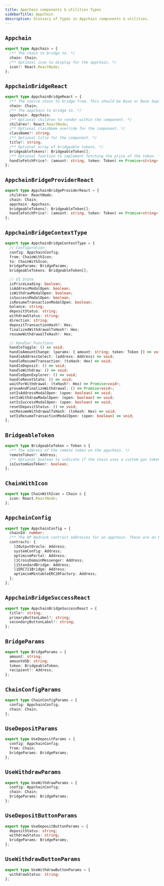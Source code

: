 ```yaml
---
title: Appchain components & utilities Types
sidebarTitle: Appchain
description: Glossary of Types in Appchain components & utilities.
---
```


## `Appchain`

```ts
export type Appchain = {
  /** The chain to bridge to. */
  chain: Chain;
  /** Optional icon to display for the appchain. */
  icon?: React.ReactNode;
};
```

## `AppchainBridgeReact`

```ts
export type AppchainBridgeReact = {
  /** The source chain to bridge from. This should be Base or Base Sepolia. */
  chain: Chain;
  /** The appchain to bridge to. */
  appchain: Appchain;
  /** Optional children to render within the component. */
  children?: React.ReactNode;
  /** Optional className override for the component. */
  className?: string;
  /** Optional title for the component. */
  title?: string;
  /** Optional array of bridgeable tokens. */
  bridgeableTokens?: BridgeableToken[];
  /** Optional function to implement fetching the price of the token. */
  handleFetchPrice?: (amount: string, token: Token) => Promise<string>;
};
```

## `AppchainBridgeProviderReact`

```ts
export type AppchainBridgeProviderReact = {
  children: ReactNode;
  chain: Chain;
  appchain: Appchain;
  bridgeableTokens?: BridgeableToken[];
  handleFetchPrice?: (amount: string, token: Token) => Promise<string>;
};
```

## `AppchainBridgeContextType`

```ts
export type AppchainBridgeContextType = {
  // Configuration
  config: AppchainConfig;
  from: ChainWithIcon;
  to: ChainWithIcon;
  bridgeParams: BridgeParams;
  bridgeableTokens: BridgeableToken[];

  // UI State
  isPriceLoading: boolean;
  isAddressModalOpen: boolean;
  isWithdrawModalOpen: boolean;
  isSuccessModalOpen: boolean;
  isResumeTransactionModalOpen: boolean;
  balance: string;
  depositStatus: string;
  withdrawStatus: string;
  direction: string;
  depositTransactionHash?: Hex;
  finalizedWithdrawalTxHash?: Hex;
  resumeWithdrawalTxHash?: Hex;

  // Handler Functions
  handleToggle: () => void;
  handleAmountChange: (params: { amount: string; token: Token }) => void;
  handleAddressSelect: (address: Address) => void;
  handleResumeTransaction: (txHash: Hex) => void;
  handleDeposit: () => void;
  handleWithdraw: () => void;
  handleOpenExplorer: () => void;
  handleResetState: () => void;
  waitForWithdrawal: (txHash?: Hex) => Promise<void>;
  proveAndFinalizeWithdrawal: () => Promise<void>;
  setIsAddressModalOpen: (open: boolean) => void;
  setIsWithdrawModalOpen: (open: boolean) => void;
  setIsSuccessModalOpen: (open: boolean) => void;
  resetDepositStatus: () => void;
  setResumeWithdrawalTxHash: (txHash: Hex) => void;
  setIsResumeTransactionModalOpen: (open: boolean) => void;
};
```

## `BridgeableToken`

```ts
export type BridgeableToken = Token & {
  /** The address of the remote token on the appchain. */
  remoteToken?: Address;
  /** Optional boolean to indicate if the chain uses a custom gas token */
  isCustomGasToken?: boolean;
};
```

## `ChainWithIcon`

```ts
export type ChainWithIcon = Chain & {
  icon: React.ReactNode;
};
```

## `AppchainConfig`

```ts
export type AppchainConfig = {
  chainId: number;
  /** The OP Bedrock contract addresses for an appchain. These are on Base and retrieved from DeployContract. */
  contracts: {
    l2OutputOracle: Address;
    systemConfig: Address;
    optimismPortal: Address;
    l1CrossDomainMessenger: Address;
    l1StandardBridge: Address;
    l1ERC721Bridge: Address;
    optimismMintableERC20Factory: Address;
  };
};
```

## `AppchainBridgeSuccessReact`

```ts
export type AppchainBridgeSuccessReact = {
  title?: string;
  primaryButtonLabel?: string;
  secondaryButtonLabel?: string;
};
```

## `BridgeParams`

```ts
export type BridgeParams = {
  amount: string;
  amountUSD: string;
  token: BridgeableToken;
  recipient?: Address;
};
```

## `ChainConfigParams`

```ts
export type ChainConfigParams = {
  config: AppchainConfig;
  chain: Chain;
};
```

## `UseDepositParams`

```ts
export type UseDepositParams = {
  config: AppchainConfig;
  from: Chain;
  bridgeParams: BridgeParams;
};
```

## `UseWithdrawParams`

```ts
export type UseWithdrawParams = {
  config: AppchainConfig;
  chain: Chain;
  bridgeParams: BridgeParams;
};
```

## `UseDepositButtonParams`

```ts
export type UseDepositButtonParams = {
  depositStatus: string;
  withdrawStatus: string;
  bridgeParams: BridgeParams;
};
```

## `UseWithdrawButtonParams`

```ts
export type UseWithdrawButtonParams = {
  withdrawStatus: string;
};
```



<PolicyBanner />